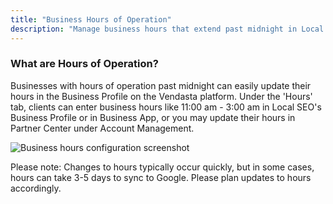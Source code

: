 ```yaml
---
title: "Business Hours of Operation"
description: "Manage business hours that extend past midnight in Local SEO's Business Profile"
---
```


### **What are Hours of Operation?**

Businesses with hours of operation past midnight can easily update their hours in the Business Profile on the Vendasta platform. Under the 'Hours' tab, clients can enter business hours like 11:00 am - 3:00 am in Local SEO's Business Profile or in Business App, or you may update their hours in Partner Center under Account Management.

![Business hours configuration screenshot](./img/business-hours-operation.jpg)

Please note: Changes to hours typically occur quickly, but in some cases, hours can take 3-5 days to sync to Google. Please plan updates to hours accordingly.